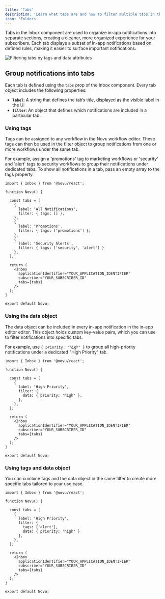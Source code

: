 ```yaml
---
title: 'Tabs'
description: 'Learn what tabs are and how to filter multiple tabs in the Novu Inbox component.'
icon: 'Folders'
---
```



Tabs in the Inbox component are used to organize in-app notifications into separate sections, creating a cleaner, more organized experience for your subscribers. Each tab displays a subset of in-app notifications based on defined rules, making it easier to surface important notifications.

![Filtering tabs by tags and data attributes](/images/inbox/filter-tabs-by-tags-and-data-attributes.png)


## Group notifications into tabs

Each tab is defined using the `tabs` prop of the Inbox component. Every tab object includes the following properties:
- **`label`**: A string that defines the tab’s title, displayed as the visible label in the UI
- **`filter`**: An object that defines which notifications are included in a particular tab.

### Using tags

Tags can be assigned to any workflow in the Novu workflow editor. These tags can then be used in the filter object to group notifications from one or more workflows under the same tab.

For example, assign a 'promotions' tag to marketing workflows or 'security' and 'alert' tags to security workflows to group their notifications under dedicated tabs. To show all notifications in a tab, pass an empty array to the tags property.


```tsx
import { Inbox } from '@novu/react';

function Novu() {

  const tabs = [
    {
      label: 'All Notifications',
      filter: { tags: [] },
    },
    {
      label: 'Promotions',
      filter: { tags: ['promotions'] },
    },
    {
      label: 'Security Alerts',
      filter: { tags: ['security', 'alert'] }
    },
  ];
  
  return (
    <Inbox
      applicationIdentifier="YOUR_APPLICATION_IDENTIFIER"
      subscriber="YOUR_SUBSCRIBER_ID"
      tabs={tabs}
    />
  );
}

export default Novu;
```

### Using the data object

The data object can be included in every in-app notification in the in-app editor editor. This object holds custom key-value pairs, which you can use to filter notifications into specific tabs.

For example, use `{ priority: "high" }` to group all high-priority notifications under a dedicated "High Priority" tab.

```tsx
import { Inbox } from '@novu/react';

function Novu() {

  const tabs = [
    {
      label: 'High Priority',
      filter: {
        data: { priority: 'high' },
      },
    },
  ];
  
  return (
    <Inbox
      applicationIdentifier="YOUR_APPLICATION_IDENTIFIER"
      subscriber="YOUR_SUBSCRIBER_ID"
      tabs={tabs}
    />
  );
}

export default Novu;
```

### Using tags and data object

You can combine tags and the data object in the same filter to create more specific tabs tailored to your use case.

```tsx
import { Inbox } from '@novu/react';

function Novu() {

  const tabs = [
    {
      label: 'High Priority',
      filter: { 
        tags: ['alert'],
        data: { priority: 'high' }
      },
    },
  ];
  
  return (
    <Inbox
      applicationIdentifier="YOUR_APPLICATION_IDENTIFIER"
      subscriber="YOUR_SUBSCRIBER_ID"
      tabs={tabs}
    />
  );
}

export default Novu;
```

